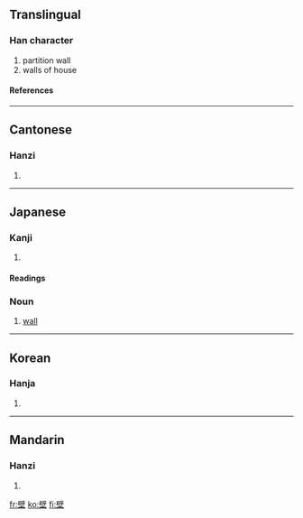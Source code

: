 ==Translingual==
===Han character===
{{Han char|rn=32|rad=土|as=13|sn=16|four=7010<sub>4</sub>|canj=尸十土 (SJG)}}
# partition wall
# walls of house
====References====
{{Han ref|kx=0240.100|dkj=05516|dj=0479.290|hdz=10494.080|uh=58C1|ud=22721|bh=BEC0|bd=48832}}
----
==Cantonese==
===Hanzi===
{{yue-hanzi|jyut=|y=bik1}}
# {{defn|Cantonese}}
----

== Japanese ==
===Kanji===
{{ja-kanji|grade=|rs=土13}}
# {{defn|Japanese}} 
====Readings====
{{ja-readings|on=[[へき]] ([[heki]])|kun=[[かべ]] ([[kabe]])}}

===Noun===
{{ja-noun|k|count=|hira=かべ|kata=|rom=kabe|kanji=|kyu=|shin=|hidx=}}
# [[wall]]

----

==Korean==
===Hanja===
{{ko-hanja|hangeul=벽|rv=byeok|mr=pyŏk}}
# {{defn|Korean}}

----
==Mandarin==
===Hanzi===
{{cmn-hanzi|pin=[[bì]] (bi4), [[yǒng]] (yong3)|wg=pi<sup>4</sup>, yung<sup>3</sup>}}
# {{defn|Mandarin}}


[[fr:壁]]
[[ko:壁]]
[[fi:壁]]